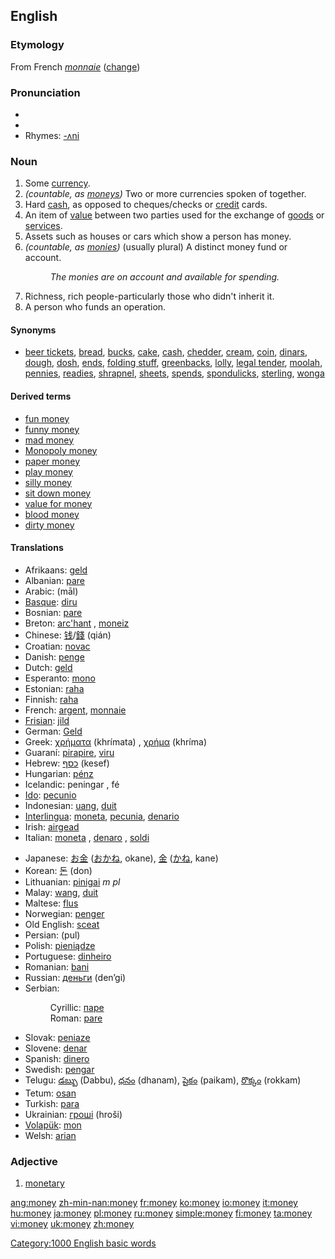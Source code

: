 ==English==

===Etymology===
From French ''[[monnaie]]'' ([[change]])

{{rank|keep|myself|morning|274|money|door|round|kind}}

===Pronunciation===
* {{IPA|[ˈmʌn.i]}}
*{{audio|en-us-money.ogg|Audio (US)}}
*Rhymes: [[Rhymes:English:-ʌni|-ʌni]]

===Noun===
{{en-noun|''normally [[uncountable]], but '''[[moneys]]''' or '''[[monies]]'''}}

#Some [[currency]].
#''(countable, as [[moneys]])'' Two or more currencies spoken of together.
#Hard [[cash]], as opposed to cheques/checks or [[credit]] cards.
#An item of [[value]] between two parties used for the exchange of [[goods]] or [[services]].
#Assets such as houses or cars which show a person has money.
# ''(countable, as [[monies]])'' (usually plural) A distinct money fund or account.
#:''The monies are on account and available for spending.''
#Richness, rich people-particularly those who didn't inherit it.
#A person who funds an operation.

====Synonyms====
*[[beer ticket]]s,  [[bread]], [[buck]]s, [[cake]], [[cash]], [[chedder]], [[cream]], [[coin]], [[dinar]]s, [[dough]], [[dosh]], [[ends]], [[folding stuff]], [[greenback]]s, [[lolly]], [[legal tender]], [[moolah]], [[pennies]], [[readies]], [[shrapnel]], [[sheet]]s, [[spend]]s, [[spondulick]]s, [[sterling]], [[wonga]] <!--alphabetical order? -->

====Derived terms====
*[[fun money]]
*[[funny money]]
*[[mad money]]
*[[Monopoly money]]
*[[paper money]]
*[[play money]]
*[[silly money]]
*[[sit down money]]
*[[value for money]]
*[[blood money]]
*[[dirty money]]

====Translations====
{{top}}
*Afrikaans: [[geld]]
*Albanian: [[pare#Albanian|pare]] {{f}}
*Arabic: {{ARchar|[[مال]]}} (māl)
*[[Basque]]: [[diru]]
*Bosnian: [[pare#Bosnian|pare]] {{f}}
*Breton: [[arc'hant]] {{m}}, [[moneiz]] {{m}}
*Chinese: [[钱]]/[[錢]] (qián)
*Croatian: [[novac#Croatian|novac]] {{f}}
*Danish: [[penge]]
*Dutch: [[geld]] {{n}}
*Esperanto: [[mono]]
*Estonian: [[raha]]
*Finnish: [[raha]]
*French: [[argent]], [[monnaie]]
*[[Frisian]]: [[jild]] {{n}}
*German: [[Geld]] {{n}}
*Greek: [[χρήματα]] (khrímata) {{n}} {{p}}, [[χρήμα]] (khríma) {{n}}
*Guaraní: [[pirapire]], [[viru]]
*Hebrew: [[כסף]] (kesef) {{m}}
*Hungarian: [[pénz]]
*Icelandic: peningar {{m}} {{p}}, fé {{n}}
*[[Ido]]: [[pecunio]]
*Indonesian: [[uang]], [[duit]]
*[[Interlingua]]: [[moneta]], [[pecunia]], [[denario]]
*Irish: [[airgead]] {{m}}
*Italian: [[moneta]] {{f}}, [[denaro]] {{m}}, [[soldi]] {{m}} {{p}}
{{mid}}
*Japanese: [[お金]] ([[おかね]], okane), [[金]] ([[かね]], kane)
*Korean: [[돈]] (don)
*Lithuanian: [[pinigai]] ''m pl''
*Malay: [[wang]], [[duit]]
*Maltese: [[flus]] {{p}}
*Norwegian: [[penger]] {{m}} {{p}}
*Old English: [[sceat#Old English|sceat]]
*Persian: {{FAchar|[[پول]]}} (pul)
*Polish: [[pieniądze]]
*Portuguese: [[dinheiro]] {{m}}
*Romanian: [[bani]] {{m}} {{p}}
*Russian: [[деньги]] (den’gi) {{p}}
*Serbian:
*:Cyrillic: [[паре#Serbian|паре]] {{f}}
*:Roman: [[pare#Serbian|pare]] {{f}}
*Slovak: [[peniaze]] 
*Slovene: [[denar]] {{m}}
*Spanish: [[dinero]] {{m}}
*Swedish: [[pengar]]
*Telugu: [[డబ్బు]] (Dabbu), [[ధనం]] (dhanam), [[పైకం]] (paikam), [[రొక్కం]] (rokkam)
*Tetum: [[osan]]
*Turkish: [[para]]
*Ukrainian: [[гроші]] (hroši) {{p}}
*[[Volapük]]: [[mon]]
*Welsh: [[arian]] {{m}}
{{bottom}}

===Adjective===
<!--#[[Economic]], economical.-->

#[[monetary]]

[[Category:1000 English basic words]]

[[ang:money]]
[[zh-min-nan:money]]
[[fr:money]]
[[ko:money]]
[[io:money]]
[[it:money]]
[[hu:money]]
[[ja:money]]
[[pl:money]]
[[ru:money]]
[[simple:money]]
[[fi:money]]
[[ta:money]]
[[vi:money]]
[[uk:money]]
[[zh:money]]